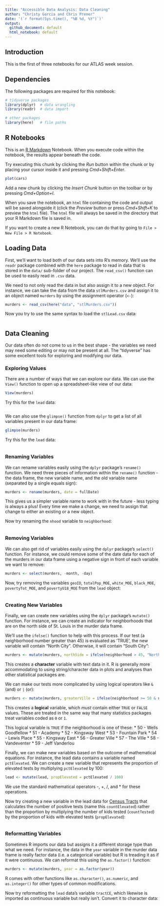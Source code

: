 ```yaml
---
title: "Accessible Data Analysis: Data Cleaning"
author: "Christy Garcia and Chris Prener"
date: '(`r format(Sys.time(), "%B %d, %Y")`)'
output: 
  github_document: default
  html_notebook: default 
---
```


## Introduction
This is the first of three notebooks for our ATLAS week session.

## Dependencies
The following packages are required for this notebook:

```r
# tidyverse packages
library(dplyr)  # data wrangling
library(readr)  # data import

# other packages
library(here)   # file paths
```

## R Notebooks

This is an [R Markdown](http://rmarkdown.rstudio.com) Notebook. When you execute code within the notebook, the results appear beneath the code. 

Try executing this chunk by clicking the *Run* button within the chunk or by placing your cursor inside it and pressing *Cmd+Shift+Enter*. 

```r
plot(cars)
```

Add a new chunk by clicking the *Insert Chunk* button on the toolbar or by pressing *Cmd+Option+I*.

When you save the notebook, an `html` file containing the code and output will be saved alongside it (click the *Preview* button or press *Cmd+Shift+K* to preview the `html` file). The `html` file will always be saved in the directory that your R Markdown file is saved in.

If you want to create a new R Notebook, you can do that by going to `File > New File > R Notebook`.

## Loading Data
First, we'll want to load both of our data sets into R's memory. We'll use the `readr` package combined with the `here` package to read in data that is stored in the `data/` sub-folder of our project. The `read_csv()` function can be used to easily read in `.csv` data. 

We need to not only read the data in but also assign it to a new object. For instance, we can take the data from the data `stlMurders.csv` and assign it to an object named `murders` by using the assignment operator (`<-`):

```r
murders <- read_csv(here("data", "stlMurders.csv"))
```

Now you try to use the same syntax to load the `stlLead.csv` data:

```r

```

## Data Cleaning

Our data often do not come to us in the best shape - the variables we need may need some editing or may not be present at all. The "tidyverse" has some excellent tools for exploring and modifying our data.

### Exploring Values

There are a number of ways that we can explore our data. We can use the `View()` function to open up a spreadsheet-like view of our data:

```r
View(murders)
```

Try this for the `lead` data:

```r

```

We can also use the `glimpse()` function from `dplyr` to get a list of all variables present in our data frame:

```r
glimpse(murders)
```

Try this for the `lead` data:

```r

```

### Renaming Variables

We can rename variables easily using the `dplyr` package's `rename()` function. We need three pieces of information within the `rename()` function - the data frame, the new variable name, and the old variable name (separated by a single equals sign):

```r
murders <- rename(murders, date = fullDate)
```

This gives us a simpler variable name to work with in the future - less typing is always a plus! Every time we make a change, we need to assign that change to either an existing or a new object. 

Now try renaming the `nhood` variable to `neighborhood`:

```r

```

### Removing Variables

We can also get rid of variables easily using the `dplyr` package's `select()` function. For instance, we could remove some of the date data for each of the murders in our data frame using a negative sign in front of each variable we want to remove:

```r
murders <- select(murders, -month, -day)
```

Now, try removing the variables `geoID`, `totalPop_MOE`, `white_MOE`, `black_MOE`, `povertyTot_MOE`, and `povertyU18_MOE` from the `lead` object:

```r

```

### Creating New Variables

Finally, we can create new variables using the `dplyr` package's `mutate()` function. For instance, we can create an indicator for neighborhoods that are on the north side of St. Louis in the murder data frame. 

We'll use the `ifelse()` function to help with this process. If our test (a neighborhood number greater than 45) is evaluated as 'TRUE', the new variable will contain "North City". Otherwise, it will contain "South City":

```r
murders <- mutate(murders, northSide = ifelse(neighborhood > 45, "North City", "South City"))
```

This creates a **character** variable with text data in it. R is generally more accommodating to using string/character data in plots and analyses than other statistical packages are.

We can make our tests more complicated by using logical operators like `&` (and) or `|` (or):

```r
murders <- mutate(murders, greaterVille = ifelse(neighborhood >= 50 & neighborhood <= 59, TRUE, FALSE))
```

This creates a **logical** variable, which *must* contain either `TRUE` or `FALSE` values. These are treated in the same way that many statistics packages treat variables coded as `0` or `1`.

This logical variable is `TRUE` if the neighborhood is one of these:
* 50 - Wells Goodfellow
* 51 - Academy
* 52 - Kingsway West
* 53 - Fountain Park
* 54 - Lewis Place
* 55 - Kingsway East
* 56 - Greater Ville
* 57 - The Ville
* 58 - Vandeventer
* 59 - Jeff Vanderlou

Finally, we can make new variables based on the outcome of mathematical equations. For instance, the lead data contains a variable named `pctElevated`. We can create a new variable that represents the proportion of elevated tests by multiplying `pctElevated` by 100:

```r
lead <- mutate(lead, propElevated = pctElevated / 100)
```

We use the standard mathematical operators -, +, /, and * for these operations.

Now try creating a new variable in the lead data for [Census Tracts](https://www.census.gov/geo/reference/gtc/gtc_ct.html) that calculates the number of positive tests (name this `countElevated`) rather than the proportion by multiplying the number of kids tested (`countTested`) by the proportion of kids with elevated tests (`propElevated`):

```r

```

### Reformatting Variables

Sometimes R imports our data but assigns it a different storage type than what we need. For instance, the data in the `year` variable in the murder data frame is really factor data (i.e. a categorical variable) but R is treading it as if it were continuous. We can reformat this using the `as.factor()` function:

```r
murders <- mutate(murders, year = as.factor(year))
```

R comes with other functions like `as.character()`, `as.numeric`, and `as.integer()` for other types of common modifications.

Now try reformatting the `lead` data's variable `tractCE`, which likewise is imported as continuous variable but really isn't. Convert it to character data:

```r

```

